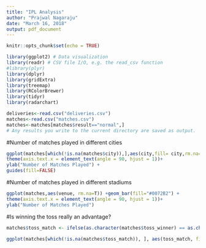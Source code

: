 ---
title: "IPL Analysis"
author: "Prajwal Nagaraju"
date: "March 16, 2018"
output: pdf_document
---

```{r setup, include=FALSE}
knitr::opts_chunk$set(echo = TRUE)
```


```{r}
library(ggplot2) # Data visualization
library(readr) # CSV file I/O, e.g. the read_csv function
#library(plyr)
library(dplyr)
library(gridExtra)
library(treemap)
library(RColorBrewer)
library(tidyr)
library(radarchart)

deliveries<-read.csv("deliveries.csv")
matches<-read.csv("matches.csv")
matches<-matches[matches$result=="normal",]
# Any results you write to the current directory are saved as output.
```

#Number of matches played in different cities
```{r}
ggplot(matches[which(!is.na(matches$city)),],aes(city,fill= city,rm.na=T)) +geom_bar() +
theme(axis.text.x = element_text(angle = 90, hjust = 1))+ 
ylab("Number of Matches Played") +
guides(fill=FALSE)

```

#Number of matches played in different stadiums
```{r}
ggplot(matches,aes(venue, rm.na=T)) +geom_bar(fill="#0072B2") +
theme(axis.text.x = element_text(angle = 90, hjust = 1))+ 
ylab("Number of Matches Played")
```

#Is winning the toss really an advantage?
```{r}
matches$toss_match <- ifelse(as.character(matches$toss_winner) == as.character(matches$winner), "Won", "Lost")

ggplot(matches[which(!is.na(matches$toss_match)), ], aes(toss_match, fill = toss_match)) +geom_bar()+ xlab("Toss") +ylab("Number of matches won")+ ggtitle("How much of a advantage is winning the toss")
```

